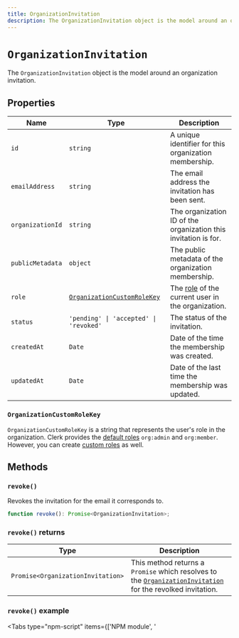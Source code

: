 ---
title: OrganizationInvitation
description: The OrganizationInvitation object is the model around an organization invitation.
---

# `OrganizationInvitation`

The `OrganizationInvitation` object is the model around an organization invitation.

## Properties

| Name | Type | Description |
|  --- | --- | --- |
| `id` | `string` | A unique identifier for this organization membership. |
| `emailAddress` | `string` | The email address the invitation has been sent. |
| `organizationId` | `string` | The organization ID of the organization this invitation is for. |
| `publicMetadata` | `object` | The public metadata of the organization membership. |
| `role` | [`OrganizationCustomRoleKey`](#organization-custom-role-key) | The [role](/docs/organizations/roles-permissions) of the current user in the organization. |
| `status` | `'pending' \| 'accepted' \| 'revoked'` | The status of the invitation. |
| `createdAt` | `Date` | Date of the time the membership was created. |
| `updatedAt` | `Date` | Date of the last time the membership was updated. |

### `OrganizationCustomRoleKey`

`OrganizationCustomRoleKey` is a string that represents the user's role in the organization. Clerk provides the [default roles](/docs/organizations/roles-permissions#default-roles) `org:admin` and `org:member`. However, you can create [custom roles](/docs/organizations/create-roles-permissions) as well.

## Methods

### `revoke()`

Revokes the invitation for the email it corresponds to.

```typescript
function revoke(): Promise<OrganizationInvitation>;
```

### `revoke()` returns

| Type | Description |
| --- | --- |
| `Promise<OrganizationInvitation>` | This method returns a `Promise` which resolves to the [`OrganizationInvitation`](#organization-invitation) for the revolked invitation. |

### `revoke()` example

<InjectKeys>

<Tabs type="npm-script" items={['NPM module', '<script>']}>
  <Tab>
    For the following example, your HTML file should look like this:

    ```html filename="index.html"
    <!doctype html>
    <html lang="en">
      <head>
        <meta charset="UTF-8" />
        <link rel="icon" type="image/svg+xml" href="/vite.svg" />
        <meta name="viewport" content="width=device-width, initial-scale=1.0" />
        <title>Clerk + JavaScript App</title>
      </head>
      <body>
        <div id="app"></div>

        <h2>Invitations List</h2>
        <ul id="invitations_list"></ul>

        <script type="module" src="/main.js"></script>
      </body>
    </html>
    ```

    And your JavaScript file should look like this:

    ```js filename="main.js"
    import Clerk from '@clerk/clerk-js';

    // Initialize Clerk with your Clerk publishable key
    const clerk = new Clerk('{{pub_key}}');
    await clerk.load();

    if (clerk.user) {
      // Render list of organization invitations
      async function renderInvitations(organization, isAdmin) {
        const list = document.getElementById("invitations_list");
        try {
          const { totalCount, data } = await organization.getInvitations();

          const invitations = data;

          if (invitations.length === 0) {
            list.textContent = "No invitations";
          }

          invitations.map((invitation) => {
            const li = document.createElement("li");
            li.textContent = `${invitation.emailAddress} - ${invitation.role}`;

            // Add administrative actions: revoke invitation
            if (isAdmin) {
              const revokeBtn = document.createElement("button");
              revokeBtn.textContent = "Revoke";
              revokeBtn.addEventListener("click", async function (e) {
                e.preventDefault();
                await invitation.revoke();
              });
              li.appendChild(revokeBtn);
            }
            // Add the entry to the list
            list.appendChild(li);
          });
        } catch (err) {
          console.error(err);
        }
      }

      // Gets the currently active org, checks if the current user
      // is in the current org and if the user is an admin
      // and then renders the invitations for the current org.
      async function userAuthorizationBeforeRenderInvitations() {
        // Get the currently active organization's ID.
        const organizationId = clerk.organization.id;

        // Check if the current user is in the currently active organization
        const organizationMemberships =
          await clerk.user.getOrganizationMemberships();

        const currentMembership = organizationMemberships.find(
          (membership) => membership.organization.id === organizationId
        );
        const currentOrganization = currentMembership.organization;

        if (!currentOrganization) {
          return;
        }

        // Check if the current user is an admin
        const isAdmin = currentMembership.role === "org:admin";

        renderInvitations(currentOrganization, isAdmin);
      }

      userAuthorizationBeforeRenderInvitations();
    } else {
      document.getElementById("app").innerHTML = `
        <div id="sign-in"></div>
      `;

      const signInDiv = document.getElementById("sign-in");

      clerk.mountSignIn(signInDiv);
    }
    ```
  </Tab>

  <Tab>
    ```html filename="index.html"
      <div id="app"></div>

      <h2>Invitations List</h2>
      <ul id="invitations_list"></ul>

      <!-- Initialize Clerk with your
      Clerk publishable key and Frontend API URL -->
      <script
        async
        crossorigin="anonymous"
        data-clerk-publishable-key='{{pub_key}}'
        src="https://[your-domain].clerk.accounts.dev/npm/@clerk/clerk-js@latest/dist/clerk.browser.js"
        type="text/javascript"
      ></script>

      <script>
        window.addEventListener("load", async function () {
          await Clerk.load();

          if (Clerk.user) {
            // Render list of organization invitations
            async function renderInvitations(organization, isAdmin) {
              const list = document.getElementById("invitations_list");
              try {
                const { totalCount, data } = await organization.getInvitations();

                const invitations = data;

                if (invitations.length === 0) {
                  list.textContent = "No invitations";
                }

                invitations.map((invitation) => {
                  const li = document.createElement("li");
                  li.textContent = `${invitation.emailAddress} - ${invitation.role}`;

                  // Add administrative actions: revoke invitation
                  if (isAdmin) {
                    const revokeBtn = document.createElement("button");
                    revokeBtn.textContent = "Revoke";
                    revokeBtn.addEventListener("click", async function (e) {
                      e.preventDefault();
                      await invitation.revoke();
                    });
                    li.appendChild(revokeBtn);
                  }
                  // Add the entry to the list
                  list.appendChild(li);
                });
              } catch (err) {
                console.error(err);
              }
            }

            // Gets the currently active org, checks if the current user
            // is in the current org and if the user is an admin
            // and then renders the invitations for the current org.
            async function userAuthorizationBeforeRenderInvitations() {
              // Get the currently active organization's ID.
              const organizationId = Clerk.organization.id;

              // Check if the current user is in the currently active organization
              const organizationMemberships =
                await Clerk.user.getOrganizationMemberships();

              const currentMembership = organizationMemberships.find(
                (membership) => membership.organization.id === organizationId
              );
              const currentOrganization = currentMembership.organization;

              if (!currentOrganization) {
                return;
              }

              // Check if the current user is an admin
              const isAdmin = currentMembership.role === "org:admin";

              renderInvitations(currentOrganization, isAdmin);
            }

            userAuthorizationBeforeRenderInvitations();
          } else {
            document.getElementById("app").innerHTML = `
              <div id="sign-in"></div>
            `;

            const signInDiv = document.getElementById("sign-in");

            Clerk.mountSignIn(signInDiv);
          }
        });
      </script>
    ```
  </Tab>
</Tabs>

</InjectKeys>
